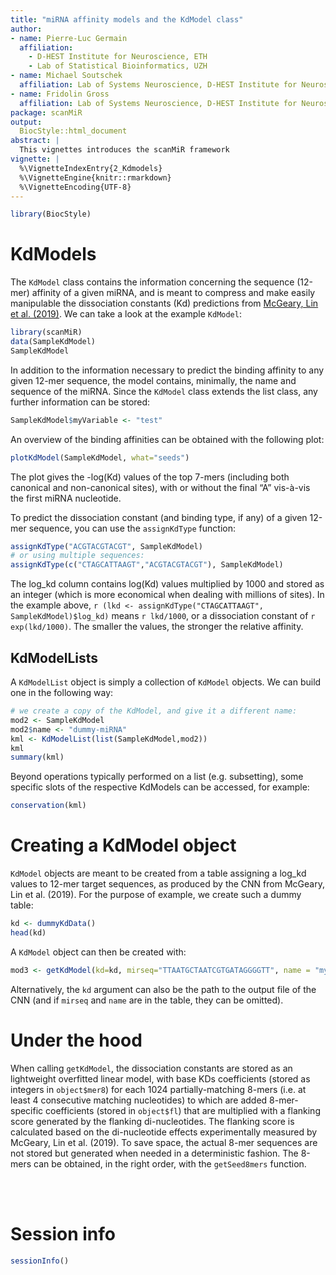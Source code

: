 ```yaml
---
title: "miRNA affinity models and the KdModel class"
author: 
- name: Pierre-Luc Germain
  affiliation:
    - D-HEST Institute for Neuroscience, ETH
    - Lab of Statistical Bioinformatics, UZH
- name: Michael Soutschek
  affiliation: Lab of Systems Neuroscience, D-HEST Institute for Neuroscience, ETH
- name: Fridolin Gross
  affiliation: Lab of Systems Neuroscience, D-HEST Institute for Neuroscience, ETH
package: scanMiR
output:
  BiocStyle::html_document
abstract: |
  This vignettes introduces the scanMiR framework
vignette: |
  %\VignetteIndexEntry{2_Kdmodels}
  %\VignetteEngine{knitr::rmarkdown}
  %\VignetteEncoding{UTF-8}
---
```


```r
library(BiocStyle)
```


# KdModels

The `KdModel` class contains the information concerning the sequence (12-mer) affinity of a given miRNA, and is meant to compress and make easily manipulable the dissociation constants (Kd) predictions from [McGeary, Lin et al. (2019)](https://dx.doi.org/10.1126/science.aav1741). We can take a look at the example `KdModel`:

```r
library(scanMiR)
data(SampleKdModel)
SampleKdModel
```

In addition to the information necessary to predict the binding affinity to any given 12-mer sequence, the model contains, minimally, the name and sequence of the miRNA. Since the `KdModel` class extends the list class, any further information can be stored:

```r
SampleKdModel$myVariable <- "test"
```

An overview of the binding affinities can be obtained with the following plot:

```r
plotKdModel(SampleKdModel, what="seeds")
```

The plot gives the -log(Kd) values of the top 7-mers (including both canonical and non-canonical sites), with or without the final "A" vis-à-vis the first miRNA nucleotide.

To predict the dissociation constant (and binding type, if any) of a given 12-mer sequence, you can use the `assignKdType` function:

```r
assignKdType("ACGTACGTACGT", SampleKdModel)
# or using multiple sequences:
assignKdType(c("CTAGCATTAAGT","ACGTACGTACGT"), SampleKdModel)
```

The log_kd column contains log(Kd) values multiplied by 1000 and stored as an integer (which is more economical when dealing with millions of sites). In the example above, `r (lkd <- assignKdType("CTAGCATTAAGT", SampleKdModel)$log_kd)` means `r lkd/1000`, or a dissociation constant of `r exp(lkd/1000)`. The smaller the values, the stronger the relative affinity.

## KdModelLists

A `KdModelList` object is simply a collection of `KdModel` objects. We can build one in the following way:

```r
# we create a copy of the KdModel, and give it a different name:
mod2 <- SampleKdModel
mod2$name <- "dummy-miRNA"
kml <- KdModelList(list(SampleKdModel,mod2))
kml
summary(kml)
```

Beyond operations typically performed on a list (e.g. subsetting), some specific slots of the respective KdModels can be accessed, for example: 

```r
conservation(kml)
```

# Creating a KdModel object

`KdModel` objects are meant to be created from a table assigning a log_kd values to 12-mer target sequences, as produced by the CNN from McGeary, Lin et al. (2019). For the purpose of example, we create such a dummy table:

```r
kd <- dummyKdData()
head(kd)
```

A `KdModel` object can then be created with:

```r
mod3 <- getKdModel(kd=kd, mirseq="TTAATGCTAATCGTGATAGGGGTT", name = "my-miRNA")
```

Alternatively, the `kd` argument can also be the path to the output file of the CNN (and if `mirseq` and `name` are in the table, they can be omitted).


# Under the hood

When calling `getKdModel`, the dissociation constants are stored as an lightweight overfitted linear model, with base KDs coefficients (stored as integers in `object$mer8`) for each 1024 partially-matching 8-mers (i.e. at least 4 consecutive matching nucleotides) to which are added 8-mer-specific coefficients (stored in `object$fl`) that are multiplied with a flanking score generated by the flanking di-nucleotides. The flanking score is calculated based on the di-nucleotide effects experimentally measured by McGeary, Lin et al. (2019). To save space, the actual 8-mer sequences are not stored but generated when needed in a deterministic fashion. The 8-mers can be obtained, in the right order, with the `getSeed8mers` function.

<br/><br/>

# Session info {.unnumbered}

```r
sessionInfo()
```

